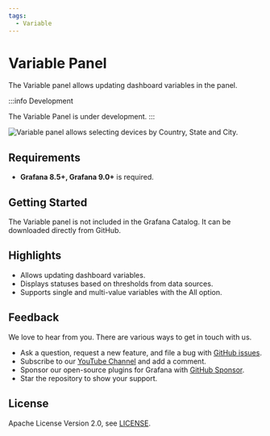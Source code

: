 ```yaml
---
tags:
  - Variable
---
```



# Variable Panel

The Variable panel allows updating dashboard variables in the panel.

:::info Development

The Variable Panel is under development.
:::

<Image
  title="Variable panel allows selecting devices by Country, State and City."
  src="/img/plugins/volkovlabs-variable-panel/dashboard.png"
/>

## Requirements

- **Grafana 8.5+, Grafana 9.0+** is required.

## Getting Started

The Variable panel is not included in the Grafana Catalog. It can be downloaded directly from GitHub.

## Highlights

- Allows updating dashboard variables.
- Displays statuses based on thresholds from data sources.
- Supports single and multi-value variables with the All option.

## Feedback

We love to hear from you. There are various ways to get in touch with us.

- Ask a question, request a new feature, and file a bug with [GitHub issues](https://github.com/volkovlabs/volkovlabs-variable-panel/issues/new/choose).
- Subscribe to our [YouTube Channel](https://www.youtube.com/@volkovlabs) and add a comment.
- Sponsor our open-source plugins for Grafana with [GitHub Sponsor](https://github.com/sponsors/VolkovLabs).
- Star the repository to show your support.

## License

Apache License Version 2.0, see [LICENSE](https://github.com/volkovlabs/volkovlabs-variable-panel/blob/main/LICENSE).

